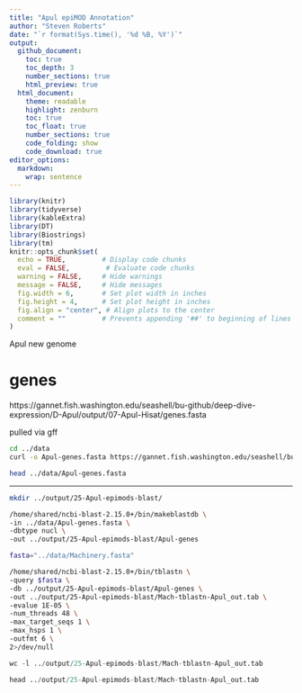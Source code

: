 ```yaml
---
title: "Apul epiMOD Annotation"
author: "Steven Roberts"
date: "`r format(Sys.time(), '%d %B, %Y')`"  
output: 
  github_document:
    toc: true
    toc_depth: 3
    number_sections: true
    html_preview: true
  html_document:
    theme: readable
    highlight: zenburn
    toc: true
    toc_float: true
    number_sections: true
    code_folding: show
    code_download: true
editor_options: 
  markdown: 
    wrap: sentence
---
```


```r
library(knitr)
library(tidyverse)
library(kableExtra)
library(DT)
library(Biostrings)
library(tm)
knitr::opts_chunk$set(
  echo = TRUE,         # Display code chunks
  eval = FALSE,         # Evaluate code chunks
  warning = FALSE,     # Hide warnings
  message = FALSE,     # Hide messages
  fig.width = 6,       # Set plot width in inches
  fig.height = 4,      # Set plot height in inches
  fig.align = "center", # Align plots to the center
  comment = ""         # Prevents appending '##' to beginning of lines in code output
)
```


Apul new genome 

# genes 
https://gannet.fish.washington.edu/seashell/bu-github/deep-dive-expression/D-Apul/output/07-Apul-Hisat/genes.fasta

pulled via gff

```bash
cd ../data
curl -o Apul-genes.fasta https://gannet.fish.washington.edu/seashell/bu-github/deep-dive-expression/D-Apul/output/07-Apul-Hisat/genes.fasta

```


```bash
head ../data/Apul-genes.fasta
```



---

```bash
mkdir ../output/25-Apul-epimods-blast/

/home/shared/ncbi-blast-2.15.0+/bin/makeblastdb \
-in ../data/Apul-genes.fasta \
-dbtype nucl \
-out ../output/25-Apul-epimods-blast/Apul-genes
```




```bash
fasta="../data/Machinery.fasta"

/home/shared/ncbi-blast-2.15.0+/bin/tblastn \
-query $fasta \
-db ../output/25-Apul-epimods-blast/Apul-genes \
-out ../output/25-Apul-epimods-blast/Mach-tblastn-Apul_out.tab \
-evalue 1E-05 \
-num_threads 48 \
-max_target_seqs 1 \
-max_hsps 1 \
-outfmt 6 \
2>/dev/null
```

```r
wc -l ../output/25-Apul-epimods-blast/Mach-tblastn-Apul_out.tab
```

```r
head ../output/25-Apul-epimods-blast/Mach-tblastn-Apul_out.tab
```